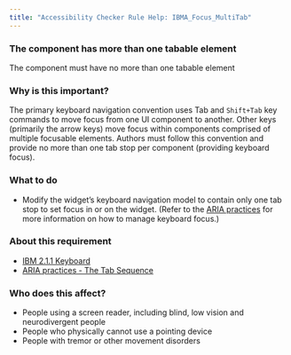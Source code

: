 ```yaml
---
title: "Accessibility Checker Rule Help: IBMA_Focus_MultiTab"
---
```


<div className="toolHelp">
<Row>
<Column colLg={16} colMd={8} colSm={4} className="toolHead">

### The component has more than one tabable element

<div id="locLevel"></div>

The component must have no more than one tabable element

</Column>
</Row>
<Row>
<Column colLg={11} colMd={5} colSm={4} className="toolMain">

### Why is this important?

The primary keyboard navigation convention uses Tab and `Shift+Tab` key commands to move focus from one UI component to another. Other keys (primarily the arrow keys) move focus within components comprised of multiple focusable elements. Authors must follow this convention and provide no more than one tab stop per component (providing keyboard focus).

<div id="locSnippet"></div>

### What to do
* Modify the widget’s keyboard navigation model to contain only one tab stop to set focus in or on the widget. 
(Refer to the [ARIA practices](https://w3c.github.io/aria-practices/#keyboard) for more information on how to manage keyboard focus.)

</Column>
<Column colLg={5} colMd={3} colSm={4} className="toolLeft">

### About this requirement

* [IBM 2.1.1 Keyboard](https://www.ibm.com/able/requirements/requirements/#2_1_1)
* [ARIA practices - The Tab Sequence](https://w3c.github.io/aria-practices/#kbd_general_between)

### Who does this affect?

* People using a screen reader, including blind, low vision and neurodivergent people
* People who physically cannot use a pointing device
* People with tremor or other movement disorders

</Column>
</Row>
</div>

